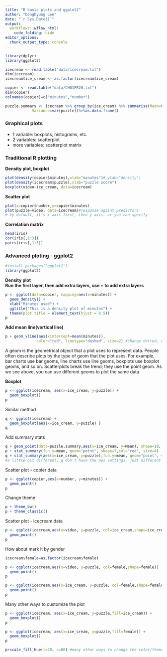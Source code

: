 ```yaml
---
title: "R basic plots and ggplot2"
author: "Donghyung Lee"
date: "`r Sys.Date()`"
output: 
  workflowr::wflow_html:
    code_folding: hide
editor_options:
  chunk_output_type: console
---
```


```r
library(dplyr)
library(ggplot2)

icecream <- read.table("data/icecream.txt")
dim(icecream)
icecream$ice_cream <- as.factor(icecream$ice_cream)

copier <- read.table("data/CH01PR20.txt")
dim(copier)
colnames(copier)=c("minutes","number")

puzzle.summary <- icecream %>% group_by(ice_cream) %>% summarise(Mean=mean(puzzle),
            Variance=var(puzzle))%>%as.data.frame()
```

### Graphical plots
- 1 variable: boxplots, histograms, etc. <br />
- 2 variables: scatterplot <br />
- more variables: scatterplot matrix <br />

### Traditional R plotting
**Density plot, boxplot**
```r
plot(density(copier$minutes),xlab="minutes")#,ylab="density")
plot(density(icecream$puzzle),xlab="puzzle score")
boxplot(video~ice_cream, data=icecream)
```
**Scatter plot**
```r
plot(x=copier$number,y=copier$minutes)
plot(puzzle~video, data=icecream)#response againt predictors
# by default, it's x axis first, then y axis. or you can specify
```
**Correlation matrix**
```r
head(iris)
cor(iris[,1:3])
pairs(iris[,1:3])
```


### Advanced ploting - ggplot2
```r
#install.packages("ggplot2")
library(ggplot2)
```

**Density plot** <br />
**Run the first layer, then add extra layers, use + to add extra layers**
```r
p <- ggplot(data=copier, mapping=aes(x=minutes)) + 
  geom_density() +
  xlab("Minutes used") +
  ggtitle("This is a density plot of minutes") +
  theme(plot.title = element_text(hjust = 0.5))
p
```

**Add mean line(vertical line)**
```r
p + geom_vline(aes(xintercept=mean(minutes)),
              color="red", linetype="dashed", size=2) #change dotted, or size 
```
A geom is the geometrical object that a plot uses to represent data. People often describe plots by the type of geom that the plot uses. For example, bar charts use bar geoms, line charts use line geoms, boxplots use boxplot geoms, and so on. Scatterplots break the trend; they use the point geom. As we see above, you can use different geoms to plot the same data. <br />

**Boxplot**
```r
p <- ggplot(icecream, aes(x=ice_cream, y=puzzle)) + 
  geom_boxplot()
p
```

Similar method
```r
q <- ggplot(icecream) + 
  geom_boxplot(aes(x=ice_cream, y=puzzle) )
q
```

Add summary stats
```r
q + geom_point(data=puzzle.summary,aes(x=ice_cream, y=Mean), shape=18, col="blue", size=3)
p + stat_summary(fun.y=mean, geom="point", shape=7,col="red", size=4)
q + stat_summary(aes(x=ice_cream, y=puzzle),fun.y=mean, geom="point", shape=7,col="red", size=4)
#a little bit different, q don't have the aes settings, just different ways to do the calculation. 
```

Scatter plot - copier data
```r
p <- ggplot(copier,aes(x=number, y=minutes)) + 
  geom_point()
p
```

Change theme
```r
p + theme_bw()
p + theme_classic()
```

Scatter plot - icecream data
```r
p <- ggplot(icecream,aes(x=video, y=puzzle, col=ice_cream,shape=ice_cream)) +
  geom_point()
p
```

How about mark it by gender
```r
icecream$female=as.factor(icecream$female)

p <- ggplot(icecream,aes(x=video, y=puzzle, col=female,shape=female)) +
  geom_point()
p

p <- ggplot(icecream,aes(x=ice_cream, y=puzzle, col=female,shape=female)) +
  geom_point()
p
```

Many other ways to customize the plot
```r
p <- ggplot(icecream, aes(x=ice_cream, y=puzzle,fill=ice_cream)) + 
  geom_boxplot()
p

p <- ggplot(icecream, aes(x=ice_cream, y=puzzle,fill=female)) + 
  geom_boxplot()
p

p+scale_fill_hue(l=70, c=80) #many other ways to change the color/theme/type, etc
```
